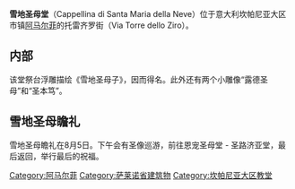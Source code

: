 {{expand|time=2018-11-03T08:12:39+00:00}}
{{unreferenced|time=2018-11-03T08:12:39+00:00}}
'''雪地圣母堂'''（Cappellina di Santa Maria della Neve）位于意大利坎帕尼亚大区市镇[[阿马尔菲|阿马尔菲]]的托雷齐罗街（Via Torre dello Ziro）。

==内部==                                           
该堂祭台浮雕描绘《雪地圣母子》，因而得名。此外还有两个小雕像“露德圣母”和“圣本笃”。

== 雪地圣母瞻礼 ==
雪地圣母瞻礼在8月5日。下午会有圣像巡游，前往恩宠圣母堂 - 圣路济亚堂，最后返回，举行最后的祝福。

[[Category:阿马尔菲|Category:阿马尔菲]]
[[Category:萨莱诺省建筑物|Category:萨莱诺省建筑物]]
[[Category:坎帕尼亚大区教堂|Category:坎帕尼亚大区教堂]]